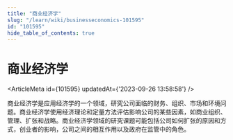 ```yaml
---
title: "商业经济学"
slug: "/learn/wiki/businesseconomics-101595"
id: "101595"
hide_table_of_contents: true
---
```



# 商业经济学

<ArticleMeta id={101595} updatedAt={'2023-09-26 13:58:58'} />
<div className='border-solid border-b border-t-0 my-4 border-[var(--ifm-color-gray-300)]' />

商业经济学是应用经济学的一个领域，研究公司面临的财务、组织、市场和环境问题。商业经济学使用经济理论和定量方法评估影响公司的某些因素，如商业组织、管理、扩张和战略。商业经济学领域的研究课题可能包括公司如何扩张的原因和方式，创业者的影响，公司之间的相互作用以及政府在监管中的角色。
